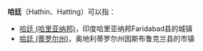'''哈廷'''（Hathin、Hatting）可以指：

*[[哈廷_(哈里亚纳邦)|哈廷 (哈里亚纳邦)]]，印度哈里亚纳邦Faridabad县的城镇
*[[哈廷_(蒂罗尔州)|哈廷 (蒂罗尔州)]]，奥地利蒂罗尔州因斯布鲁克兰县的市镇

{{Disambig|Cat=二字消歧义}}